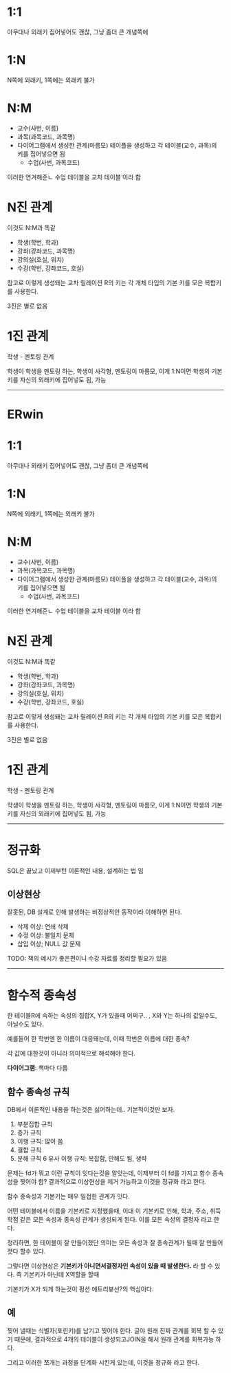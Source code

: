 # 1:1
아무대나 외래키 집어넣어도 괜찮, 그냥 좀더 큰 개념쪽에

# 1:N
N쪽에 외래키, 1쪽에는 외래키 불가

# N:M
* 교수(사번, 이름)
* 과목(과목코드, 과목명)
* 다이어그램에서 생성한 관계(마름모) 테이플을 생성하고 각 테이블(교수, 과목)의 키를 집어넣으면 됨
  * 수업(사번, 과목코드)

이러한 연겨해준ㄴ 수업 테이블을 교차 테이블 이라 함


# N진 관계
이것도 N:M과 똑같
* 학생(학번, 학과)
* 강좌(강좌코드, 과목명)
* 강의실(호실, 위치)
* 수강(학번, 강좌코드, 호실)

참고로 이렇게 생성돼는 교차 릴레이션 R의 키는 각 개체 타입의 기본 키를 모은 복합키를 사용한다.

3진은 별로 없음

# 1진 관계
학생 - 멘토링 관계

학생이 학생을 멘토링 하는,  학생이 사각형, 멘토링이 마름모,  이게 1:N이면 학생의 기본키를 자신의 외래키에 집어넣도 됨, 가능

***

# ERwin

# 1:1
아무대나 외래키 집어넣어도 괜찮, 그냥 좀더 큰 개념쪽에

# 1:N
N쪽에 외래키, 1쪽에는 외래키 불가

# N:M
* 교수(사번, 이름)
* 과목(과목코드, 과목명)
* 다이어그램에서 생성한 관계(마름모) 테이플을 생성하고 각 테이블(교수, 과목)의 키를 집어넣으면 됨
  * 수업(사번, 과목코드)

이러한 연겨해준ㄴ 수업 테이블을 교차 테이블 이라 함


# N진 관계
이것도 N:M과 똑같
* 학생(학번, 학과)
* 강좌(강좌코드, 과목명)
* 강의실(호실, 위치)
* 수강(학번, 강좌코드, 호실)

참고로 이렇게 생성돼는 교차 릴레이션 R의 키는 각 개체 타입의 기본 키를 모은 복합키를 사용한다.

3진은 별로 없음

# 1진 관계
학생 - 멘토링 관계

학생이 학생을 멘토링 하는,  학생이 사각형, 멘토링이 마름모,  이게 1:N이면 학생의 기본키를 자신의 외래키에 집어넣도 됨, 가능

***

# 정규화
SQL은 끝났고 이제부턴 이론적인 내용, 설계하는 법 임

## 이상현상
잘못된, DB 설계로 인해 발생하는 비정상적인 동작이라 이해하면 된다.

* 삭제 이상: 연쇄 삭제
* 수정 이상: 불일치 문제
* 삽입 이상; NULL 값 문제

TODO: 책의 예시가 좋은편이니 수강 자료를 정리할 필요가 있음

***

# 함수적 종속성
한 테이블R에 속하는 속성의 집합X, Y가 있을때 어쩌구.. , X와 Y는 하나의 값일수도, 아닐수도 있다.

예를들어 한 학번엔 한 이름이 대응돼는데, 이때 학번은 이름에 대한 종속?

각 값에 대한것이 아니라 의미적으로 해석해야 한다.

**다이어그램**: 책마다 다름

## 함수 종속성 규칙
DB에서 이론적인 내용을 하는것은 싫어하는데.. 기본적이것만 보자.

1. 부분집합 규칙
2. 증가 규칙
3. 이행 규칙: 많이 씀
4. 결합 규칙
5. 분해 규칙
6 유사 이행 규칙: 복잡함, 안해도 됨, 생략

문제는 fd가 뭐고 이런 규칙이 잇다는것을 알앗는데, 이제부터 이 fd를 가지고 함수 종속성을 찢어야 함? 결과적으로 이상현상을 제거 가능하고 이것을 정규화 라고 한다.

함수 종속성과 기본키는 매우 밀접한 관계가 잇다.


어떤 테이블에서 이름을 기본키로 지정했을때, 이대 이 기본키로 인해, 학과, 주소, 취득학점 같은 모든 속성과 종속성 관계가 생성되게 된다. 이를 모든 속성의 결정자 라고 한다.

정리하면, 한 테이블이 잘 만들어졌단 의미는 모든 속성과 잘 종속관계가 될때 잘 만들어 졋다 할수 있다.

그렇다면 이상현상은 **기본키가 아니면서결정자인 속성이 있을 때 발생한다.** 라 할 수 있다. 즉 기본키가 아닌데 X역할을 할때

기본키가 X가 되게 하는것이 펑션 에트리뷰선?의 핵심이다.

## 예
찢어 낼때는 식별자(포린키)를 남기고 찢어야 한다. 글야 원래 진짜 관계를 회복 할 수 있기 때문에, 결과적으로 4개의 테이블이 생성되고JOIN을 해서 원래 관계를 회복가능 하다.

그리고 이러한 쪼개는 과정을 단계화 시킨게 있는데, 이것을 정규화 라고 한다.